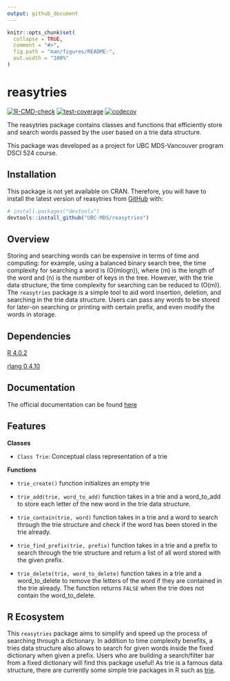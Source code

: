 ```yaml
---
output: github_document
---
```


<!-- README.md is generated from README.Rmd. Please edit that file -->

```r
knitr::opts_chunk$set(
  collapse = TRUE,
  comment = "#>",
  fig.path = "man/figures/README-",
  out.width = "100%"
)
```

# reasytries

<!-- badges: start -->
[![R-CMD-check](https://github.com/UBC-MDS/reasytries/workflows/R-CMD-check/badge.svg)](https://github.com/UBC-MDS/reasytries/actions)
[![test-coverage](https://github.com/UBC-MDS/reasytries/workflows/test-coverage/badge.svg)](https://github.com/UBC-MDS/reasytries/actions)
[![codecov](https://codecov.io/gh/UBC-MDS/reasytries/branch/master/graph/badge.svg?token=6K57F0IDMH)](https://codecov.io/gh/UBC-MDS/reasytries)
<!-- badges: end -->

The reasytries package contains classes and functions that efficiently store and search words passed by the user based on a trie data structure.

This package was developed as a project for UBC MDS-Vancouver program DSCI 524 course.

## Installation

This package is not yet available on CRAN. Therefore, you will have to install
the latest version of reasytries from [GitHub](https://github.com/) with:

``` r
# install.packages("devtools")
devtools::install_github("UBC-MDS/reasytries")
```

## Overview

Storing and searching words can be expensive in terms of time and
computing: for example, using a balanced binary search tree, the time
complexity for searching a word is \(O(mlogn)\), where \(m\) is the
length of the word and \(n\) is the number of keys in the tree. However,
with the trie data structure, the time complexity for searching can be
reduced to \(O(m)\). The `reasytries` package is a simple tool to aid
word insertion, deletion, and searching in the trie data structure.
Users can pass any words to be stored for later-on searching or printing
with certain prefix, and even modify the words in storage.

## Dependencies

[R 4.0.2](https://www.r-project.org/)

[rlang 0.4.10](https://cran.r-project.org/web/packages/rlang/index.html)

## Documentation

The official documentation can be found [here](https://ubc-mds.github.io/reasytries/)

## Features

**Classes**

  - `Class Trie`: Conceptual class representation of a trie

**Functions**

  - `trie_create()` function initializes an empty trie

  - `trie_add(trie, word_to_add)` function takes in a trie and a
    word\_to\_add to store each letter of the new word in the trie data
    structure.

  - `trie_contain(trie, word)` function takes in a trie and a word to
    search through the trie structure and check if the word has been
    stored in the trie already.

  - `trie_find_prefix(trie, prefix)` function takes in a trie and a
    prefix to search through the trie structure and return a list of all
    word stored with the given prefix.

  - `trie_delete(trie, word_to_delete)` function takes in a trie and a
    word\_to\_delete to remove the letters of the word if they are
    contained in the trie already. The function returns `FALSE` when the
    trie does not contain the word\_to\_delete.

## R Ecosystem

This `reasytries` package aims to simplify and speed up the process of
searching through a dictionary. In addition to time complexity benefits,
a tries data structure also allows to search for given words inside the
fixed dictionary when given a prefix. Users who are building a
search/filter bar from a fixed dictionary will find this package
useful\! As trie is a famous data structure, there are currently some
simple trie packages in R such as
[trie](https://www.rdocumentation.org/packages/triebeard/versions/0.3.0/topics/trie).
